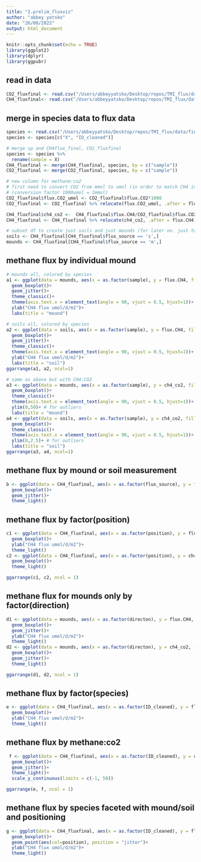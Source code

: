```yaml
---
title: "2.prelim_fluxviz"
author: "abbey yatsko"
date: "26/08/2022"
output: html_document
---
```


```r
knitr::opts_chunk$set(echo = TRUE)
library(ggplot2)
library(dplyr)
library(ggpubr)
```

## read in data 
```r
CO2_fluxfinal <- read.csv("/Users/abbeyyatsko/Desktop/repos/TMI_flux/data/finalfluxes/CO2_fluxfinalTMI.csv")
CH4_fluxfinal<- read.csv("/Users/abbeyyatsko/Desktop/repos/TMI_flux/data/finalfluxes/CH4_fluxfinalTMI.csv")
```

## merge in species data to flux data 
```r
species <- read.csv("/Users/abbeyyatsko/Desktop/repos/TMI_flux/data/finalfluxes/Abbey termites .xlsx - Sheet1.csv")
species <- species[c("X", "ID_cleaned")]

# merge sp and CH4flux_final, CO2_fluxfinal
species <- species %>%
  rename(sample = X)
CH4_fluxfinal <- merge(CH4_fluxfinal, species, by = c("sample")) 
CO2_fluxfinal <- merge(CO2_fluxfinal, species, by = c("sample")) 

# new column for methane:co2
# first need to convert CO2 from mmol to umol (in order to match CH4 in units of umol)
# (conversion factor 1000umol = 1mmol)
CO2_fluxfinal$flux.CO2_umol <- CO2_fluxfinal$flux.CO2*1000
CO2_fluxfinal <- CO2_fluxfinal %>% relocate(flux.CO2_umol, .after = flux.CO2)

CH4_fluxfinal$ch4_co2 <-  CH4_fluxfinal$flux.CH4/CO2_fluxfinal$flux.CO2
CH4_fluxfinal <- CH4_fluxfinal %>% relocate(ch4_co2, .after = flux.CH4)

# subset df to create just soils and just mounds (for later on. just to have df prepped)
soils <- CH4_fluxfinal[CH4_fluxfinal$flux_source == 's',]
mounds <- CH4_fluxfinal[CH4_fluxfinal$flux_source == 'm',]
```

## methane flux by individual mound
```r
# mounds all, colored by species
a1 <- ggplot(data = mounds, aes(x = as.factor(sample), y = flux.CH4, fill = ID_cleaned)) + 
  geom_boxplot()+ 
  geom_jitter()+
  theme_classic()+
  theme(axis.text.x = element_text(angle = 90, vjust = 0.5, hjust=1))+
  ylab("CH4 flux umol/d/m2")+
  labs(title = "mound")

# soils all, colored by species
a2 <- ggplot(data = soils, aes(x = as.factor(sample), y = flux.CH4, fill = ID_cleaned)) + 
  geom_boxplot()+ 
  geom_jitter()+
  theme_classic()+
  theme(axis.text.x = element_text(angle = 90, vjust = 0.5, hjust=1))+
  ylab("CH4 flux umol/d/m2")+
  labs(title = "soil")
ggarrange(a1, a2, ncol=1)

# same as above but with CH4:CO2
a3 <- ggplot(data = mounds, aes(x = as.factor(sample), y = ch4_co2, fill = ID_cleaned)) + 
  geom_boxplot()+ 
  theme_classic()+
  theme(axis.text.x = element_text(angle = 90, vjust = 0.5, hjust=1))+
  ylim(0,50)+ # for outliers
  labs(title = "mound")
a4 <- ggplot(data = soils, aes(x = as.factor(sample), y = ch4_co2, fill = ID_cleaned)) + 
  geom_boxplot()+ 
  theme_classic()+
  theme(axis.text.x = element_text(angle = 90, vjust = 0.5, hjust=1))+
  ylim(0,2.5)+ # for outliers
  labs(title = "soil")
ggarrange(a3, a4, ncol=1)
```

## methane flux by mound or soil measurement 
```r
b <- ggplot(data = CH4_fluxfinal, aes(x = as.factor(flux_source), y = flux.CH4)) + 
  geom_boxplot()+ 
  geom_jitter()+
  theme_light()
```

## methane flux by factor(position)
```r
c1 <- ggplot(data = CH4_fluxfinal, aes(x = as.factor(position), y = flux.CH4, fill = ID_cleaned)) + 
  geom_boxplot()+ 
  ylab("CH4 flux umol/d/m2")+
  theme_light()
c2 <- ggplot(data = CH4_fluxfinal, aes(x = as.factor(position), y = ch4_co2, fill = ID_cleaned)) + 
  geom_boxplot()+ 
  theme_light()

ggarrange(c1, c2, ncol = 1)
```

## methane flux for mounds only by factor(direction)
```r
d1 <- ggplot(data = mounds, aes(x = as.factor(directon), y = flux.CH4, fill = flux_source)) + 
  geom_boxplot()+ 
  geom_jitter()+
  ylab("CH4 flux umol/d/m2")+
  theme_light()
d2 <- ggplot(data = mounds, aes(x = as.factor(directon), y = ch4_co2, fill = flux_source)) + 
  geom_boxplot()+ 
  geom_jitter()+
  theme_light()

ggarrange(d1, d2, ncol = 1)
```

## methane flux by factor(species)
```r
e <- ggplot(data = CH4_fluxfinal, aes(x = as.factor(ID_cleaned), y = flux.CH4, fill = flux_source)) + 
  geom_boxplot()+ 
  ylab("CH4 flux umol/d/m2")+
  theme_light()
```

## methane flux by methane:co2 
```r
 f <- ggplot(data = CH4_fluxfinal, aes(x = as.factor(ID_cleaned), y = ch4_co2, fill = flux_source)) + 
  geom_boxplot()+ 
  geom_jitter()+
  theme_light()+
  scale_y_continuous(limits = c(-1, 50))

ggarrange(e, f, ncol = 1)
```

## methane flux by species faceted with mound/soil and positioning
```r
g <- ggplot(data = CH4_fluxfinal, aes(x = as.factor(ID_cleaned), y = flux.CH4, fill = flux_source)) + 
  geom_boxplot()+ 
  geom_point(aes(col=position), position = "jitter")+
  ylab("CH4 flux umol/d/m2")+
  theme_light()
```




